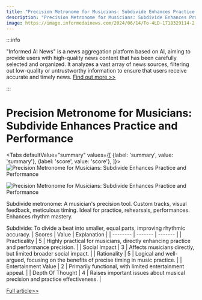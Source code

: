 ```yaml
---
title: "Precision Metronome for Musicians: Subdivide Enhances Practice and Performance"
description: "Precision Metronome for Musicians: Subdivide Enhances Practice and Performance"
image: https://image.informedainews.com/2024/06/14/To-4LD-1718329114-2.jpg
---
```



:::info

"Informed AI News" is a news aggregation platform based on AI, aiming to provide users with high-quality news content that has been carefully selected and organized. It analyzes a vast array of news sources, filtering out low-quality or untrustworthy information to ensure that users receive accurate and timely news.  [Find out more >>](/)

:::

# Precision Metronome for Musicians: Subdivide Enhances Practice and Performance


<Tabs
	defaultValue="summary"
	values={[
	{label: 'summary', value: 'summary'},
	{label: 'score', value: 'score'},
]}>
<TabItem value="summary">
<img
  src="https://image.informedainews.com/2024/06/14/To-4LD-1718329114-2.jpg"
  alt="Precision Metronome for Musicians: Subdivide Enhances Practice and Performance"
/>

<img
  src="https://image.informedainews.com/2024/06/14/To-pM0-1718329114-3.jpg"
  alt="Precision Metronome for Musicians: Subdivide Enhances Practice and Performance"
/>



Subdivide metronome: A musician's precision tool. Custom tracks, visual feedback, meticulous timing. Ideal for practice, rehearsals, performances. Enhances rhythm mastery.

Subdivide: To divide a beat into smaller, equal parts, improving rhythmic accuracy.
</TabItem>
<TabItem value="score">
	| Scores     | Value   | Explanation |
	| -------- | ------- | ------- |
	| Practicality  | 5    | Highly practical for musicians, directly enhancing practice and performance precision.    |
	| Social Impact | 3     | Affects musicians directly, but limited broader social impact.    |
	| Rationality    | 5    | Logical and well-argued, focusing on the benefits of precise timing in music practice.    |
	| Entertainment Value    | 2    | Primarily functional, with limited entertainment appeal.    |
	| Depth Of Thought    | 4    | Raises important issues about musical precision and practice effectiveness.    |
</TabItem>
</Tabs>

[Full article>>](https://www.producthunt.com/posts/subdivide)
